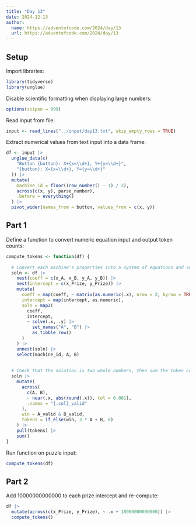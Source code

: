 ```yaml
---
title: "Day 13"
date: 2024-12-13
author:
  name: https://adventofcode.com/2024/day/13
  url: https://adventofcode.com/2024/day/13
---
```


## Setup

Import libraries:

```r

library(tidyverse)
library(unglue)

```

Disable scientific formatting when displaying large numbers:

```r

options(scipen = 999)

```

Read input from file:

```r

input <- read_lines("../input/day13.txt", skip_empty_rows = TRUE)

```

Extract numerical values from text input into a data frame:

```r

df <- input |> 
  unglue_data(c(
    "Button {button}: X+{x=\\d+}, Y+{y=\\d+}",
    "{button}: X={x=\\d+}, Y={y=\\d+}"
  )) |> 
  mutate(
    machine_id = floor((row_number() - 1) / 3),
    across(c(x, y), parse_number),
    .before = everything()
  ) |> 
  pivot_wider(names_from = button, values_from = c(x, y))

```

## Part 1

Define a function to convert numeric equation input and output token counts:

```r

compute_tokens <- function(df) {
  
  # Convert each machine's properties into a system of equations and solve.
  soln <- df |> 
    nest(coeff = c(x_A, x_B, y_A, y_B)) |> 
    nest(intercept = c(x_Prize, y_Prize)) |> 
    mutate(
      coeff = map(coeff, ~ matrix(as.numeric(.x), nrow = 2, byrow = TRUE)),
      intercept = map(intercept, as.numeric),
      soln = map2(
        coeff, 
        intercept, 
        ~ solve(.x, .y) |> 
          set_names("A", "B") |> 
          as_tibble_row()
      )
    ) |> 
    unnest(soln) |> 
    select(machine_id, A, B)
  
  
  # Check that the solution is two whole numbers, then sum the token cost
  soln |> 
    mutate(
      across(
        c(A, B), 
        ~ near(.x, abs(round(.x)), tol = 0.001), 
        .names = "{.col}_valid"
      ),
      win = A_valid & B_valid,
      tokens = if_else(win, 3 * A + B, 0)
    ) |> 
    pull(tokens) |> 
    sum()
}

```

Run function on puzzle input: 

```r

compute_tokens(df)

```


## Part 2

Add 10000000000000 to each prize intercept and re-compute:

```r

df |> 
  mutate(across(c(x_Prize, y_Prize), ~ .x + 10000000000000)) |> 
  compute_tokens()

```

